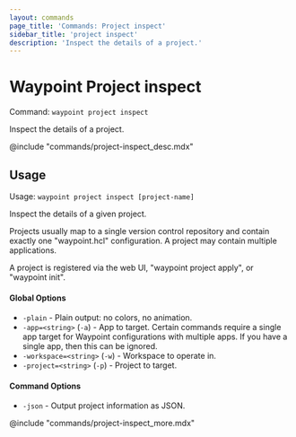 ```yaml
---
layout: commands
page_title: 'Commands: Project inspect'
sidebar_title: 'project inspect'
description: 'Inspect the details of a project.'
---
```


# Waypoint Project inspect

Command: `waypoint project inspect`

Inspect the details of a project.

@include "commands/project-inspect_desc.mdx"

## Usage

Usage: `waypoint project inspect [project-name]`

Inspect the details of a given project.

Projects usually map to a single version control repository and contain
exactly one "waypoint.hcl" configuration. A project may contain multiple
applications.

A project is registered via the web UI, "waypoint project apply",
or "waypoint init".

#### Global Options

- `-plain` - Plain output: no colors, no animation.
- `-app=<string>` (`-a`) - App to target. Certain commands require a single app target for Waypoint configurations with multiple apps. If you have a single app, then this can be ignored.
- `-workspace=<string>` (`-w`) - Workspace to operate in.
- `-project=<string>` (`-p`) - Project to target.

#### Command Options

- `-json` - Output project information as JSON.

@include "commands/project-inspect_more.mdx"
